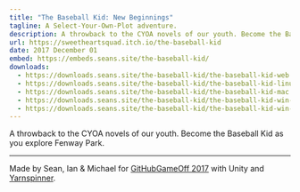 ```yaml
---
title: "The Baseball Kid: New Beginnings"
tagline: A Select-Your-Own-Plot adventure.
description: A throwback to the CYOA novels of our youth. Become the Baseball Kid as you explore Fenway Park.
url: https://sweetheartsquad.itch.io/the-baseball-kid
date: 2017 December 01
embed: https://embeds.seans.site/the-baseball-kid/
downloads:
  - https://downloads.seans.site/the-baseball-kid/the-baseball-kid-web.zip
  - https://downloads.seans.site/the-baseball-kid/the-baseball-kid-linux.zip
  - https://downloads.seans.site/the-baseball-kid/the-baseball-kid-mac.zip
  - https://downloads.seans.site/the-baseball-kid/the-baseball-kid-win-32.zip
  - https://downloads.seans.site/the-baseball-kid/the-baseball-kid-win-64.zip
---
```


A throwback to the CYOA novels of our youth. Become the Baseball Kid as you explore Fenway Park.

---

Made by Sean, Ian & Michael for [GitHubGameOff 2017](https://itch.io/jam/game-off-2017) with Unity and [Yarnspinner](https://github.com/thesecretlab/YarnSpinner).

